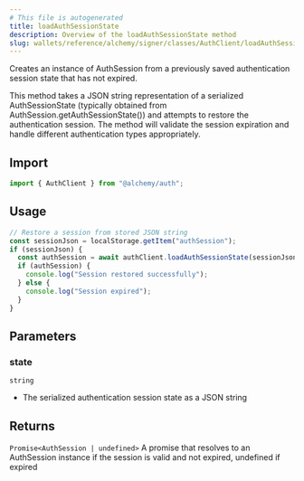 ```yaml
---
# This file is autogenerated
title: loadAuthSessionState
description: Overview of the loadAuthSessionState method
slug: wallets/reference/alchemy/signer/classes/AuthClient/loadAuthSessionState
---
```


Creates an instance of AuthSession from a previously saved authentication session state that has not expired.

This method takes a JSON string representation of a serialized AuthSessionState (typically obtained
from AuthSession.getAuthSessionState()) and attempts to restore the authentication session.
The method will validate the session expiration and handle different authentication types appropriately.

## Import

```ts
import { AuthClient } from "@alchemy/auth";
```

## Usage

```ts
// Restore a session from stored JSON string
const sessionJson = localStorage.getItem("authSession");
if (sessionJson) {
  const authSession = await authClient.loadAuthSessionState(sessionJson);
  if (authSession) {
    console.log("Session restored successfully");
  } else {
    console.log("Session expired");
  }
}
```

## Parameters

### state

`string`

- The serialized authentication session state as a JSON string

## Returns

`Promise<AuthSession | undefined>`
A promise that resolves to an AuthSession instance if the session is valid and not expired, undefined if expired
